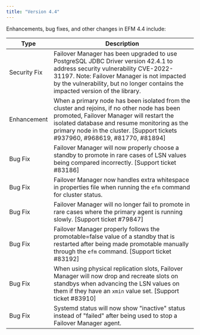 ```yaml
---
title: "Version 4.4"
---
```


Enhancements, bug fixes, and other changes in EFM 4.4 include:

| Type | Description |
| ---- |------------ |
| Security Fix | Failover Manager has been upgraded to use PostgreSQL JDBC Driver version 42.4.1 to address security vulnerability CVE-2022-31197. Note: Failover Manager is not impacted by the vulnerability, but no longer contains the impacted version of the library. |
| Enhancement | When a primary node has been isolated from the cluster and rejoins, if no other node has been promoted, Failover Manager will restart the isolated database and resume monitoring as the primary node in the cluster. [Support tickets #937960, #968619, #81770, #81894] |
| Bug Fix | Failover Manager will now properly choose a standby to promote in rare cases of LSN values being compared incorrectly. [Support ticket #83186] |
| Bug Fix | Failover Manager now handles extra whitespace in properties file when running the `efm` command for cluster status. |
| Bug Fix | Failover Manager will no longer fail to promote in rare cases where the primary agent is running slowly. [Support ticket #79847] |
| Bug Fix | Failover Manager properly follows the promotable=false value of a standby that is restarted after being made promotable manually through the `efm` command. [Support ticket #83192] |
| Bug Fix | When using physical replication slots, Failover Manager will now drop and recreate slots on standbys when advancing the LSN values on them if they have an `xmin` value set. [Support ticket #83910] |
| Bug Fix | Systemd status will now show "inactive" status instead of "failed" after being used to stop a Failover Manager agent. |

